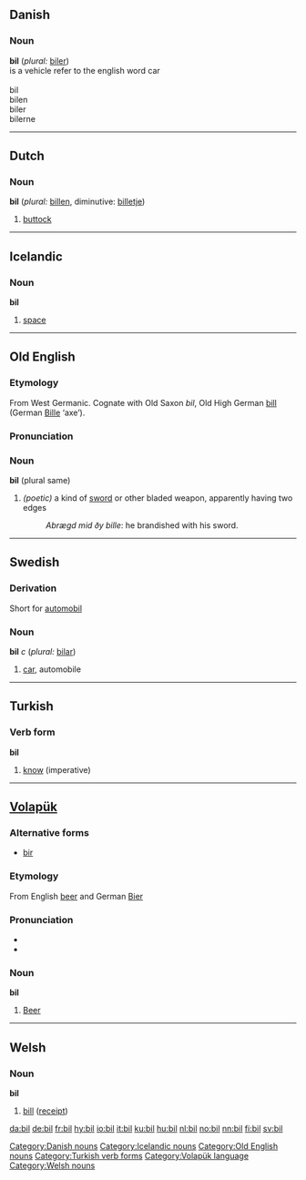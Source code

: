 ==Danish==
===Noun===
'''bil''' (''plural:'' [[biler]])<br>
is a vehicle refer to the english word car
<br><br>
bil<br>
bilen<br>
biler<br>
bilerne<br>

[[Category:Danish nouns]]


----

==Dutch==
===Noun===
'''bil''' (''plural:'' [[billen]], diminutive: [[billetje]])

# [[buttock]]


----

==Icelandic==
===Noun===
'''bil''' {{n}}

# [[space]]

[[Category:Icelandic nouns]]


----

==Old English==
===Etymology===
From West Germanic.  Cognate with Old Saxon ''bil'', Old High German [[bill]] (German [[Bille]] ‘axe’).

===Pronunciation===
{{IPA|/bɪl/}}

===Noun===
'''bil''' {{n}} (plural same)
# ''(poetic)'' a kind of [[sword]] or other bladed weapon, apparently having two edges
#:''Abrægd mid ðy bille'': he brandished with his sword.

[[Category:Old English nouns]]


----

==Swedish==
===Derivation===
Short for [[automobil]]

===Noun===
{{sv-noun|gender=Common|bil|bilen|bilar|bilarna|bils|bilens|bilars|bilarnas}}
'''bil''' ''c'' (''plural:'' [[bilar]])
# [[car]], automobile


----

==Turkish==
===Verb form===
'''bil'''

# [[know]] (imperative)

[[Category:Turkish verb forms]]
 

----

==[[Volapük]]==
===Alternative forms===
*[[bir#Volapük|bir]]

===Etymology===
From English [[beer]] and German [[Bier]]

===Pronunciation===
*{{IPA|/bil/}}
*{{SAMPA|/bil/}}

===Noun===
'''bil'''

#[[beer|Beer]]

[[Category:Volapük language]]


----

==Welsh==
===Noun===
'''bil'''
# [[bill]] ([[receipt]])
[[Category:Welsh nouns]]

[[da:bil]]
[[de:bil]]
[[fr:bil]]
[[hy:bil]]
[[io:bil]]
[[it:bil]]
[[ku:bil]]
[[hu:bil]]
[[nl:bil]]
[[no:bil]]
[[nn:bil]]
[[fi:bil]]
[[sv:bil]]